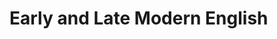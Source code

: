 # Early and Late Modern English

\section{Early Modern English}
\begin{frame}
\begin{center}
\textsc{Early Modern English}
\end{center}
\end{frame}

\begin{frame}
\frametitle{Early Modern English (1500-1700)}
Period of dramatic social, cultural, and political changes
\begin{itemize}
\item From feudalism to modern market society
\item Age of Reformation (from Catholicism to Protestantism)
\item Rise of the individual (Liberalism and Thomas Hobbes: form subject to citizen)
\item Age of rationalism (The Scottish Enlightenment and John Locke: science versus superstition)
\item First British Empire (American colonies and British East India Company)
\item From rural agriculture to city trade
\end{itemize}
\end{frame}

\begin{frame}
\frametitle{English Reformation}
\begin{itemize}
\item Caused by increased literacy (printing), \\
the end of feudalism, Henry VIII break \\
with Roman Catholicism, in 1532-1534 \\
England established its own Church \\
(Church of England)
\item Church of England became markedly Protestant during the reign of Henry's son Edward VI (1537-1553) largely along lines laid down by Archbishop Thomas Cranmer.
\end{itemize}
\begin{textblock*}{10cm}(9.5cm,1.5cm)
\includegraphics[width=3cm]{D:/Uni/Lehre/images/henryviii.jpg}
\end{textblock*}
\end{frame}

\begin{frame}
\frametitle{English Reformation}
\begin{itemize}
\item Economic problems and social unrest \\
erupted into riot in 1549. An expensive \\
war with Scotland, at first successful, \\
ended with military withdrawal from \\
Scotland in exchange for peace
\item Mary I, Queen of Scots (Bloody Mary) reversed the process and restored papal jurisdiction in 1553.
\item Elisabeth I, permanently reasserted the royal supremacy in 1559
\end{itemize}
\begin{textblock*}{10cm}(9.5cm,1.5cm)
\includegraphics[width=3cm]{D:/Uni/Lehre/images/maryi.jpg}
\end{textblock*}
\end{frame}

\begin{frame}
\frametitle{Liberalism and Scottish Enlightenment}
Thomas Hobbes (1588-1679)
\begin{itemize}
\item Founder of social contract theory
\item Individual rights to protect from \\
governmental oppression (Leviathan)
\item Natural state is \textit{bellum omnium contra omnes} \\
$\rightarrow$ defer power to a sovereign authority who is responsible for law and order (absolute power)
\item Royalist who believed in the equality of man
\item Considered a closet atheist
\end{itemize}
\begin{textblock*}{10cm}(9.8cm,1.5cm)
\includegraphics[width=3cm]{D:/Uni/Lehre/images/thomashobbes.jpg}
\end{textblock*}
\end{frame}

\begin{frame}
\frametitle{Liberalism and Scottish Enlightenment}
John Locke (1632-1704)
\begin{itemize}
\item Liberalism as a political philosophy
\item Theoretical basis for the US Declaration \\
of Independence
\item Separation of powers and revolution as an obligation under unjust rule
\item Proclaimed the mind as \textit{tabula rasa} (blank slate)
\item Property is a natural right as it is derived from labor
\end{itemize}
\begin{textblock*}{10cm}(9.8cm,1.3cm)
\includegraphics[width=3cm]{D:/Uni/Lehre/images/johnlocke.jpg}
\end{textblock*}
\end{frame}

\begin{frame}
\frametitle{Great English Vowel Shift}
\begin{itemize}
\item Major change of the English \\
vocalic system that started \\
around 1450 and lasted until \\
approximately 1750.
\item Affected all long vowels
\begin{textblock*}{10cm}(7.5cm,2.5cm)
\includegraphics[width=5cm]{D:/Uni/Lehre/images/gevs.png}
\end{textblock*}
\end{itemize}
\end{frame}

\begin{frame}
\frametitle{The Great English Vowel Shift}
\begin{itemize}
\item Long vowels
\begin{itemize}
\item raised or diphthongized
\item long \textipa{[o:]} in ME fode (food) \\ was raised to \textipa{[u:]},
\item long \textipa{[i:]} in ME child and lyf (life) \\ was diphthongized to\textipa{[ai]}.
\end{itemize}
\item Other effects
\begin{itemize}
\item Short high back rounded \\ vowel \textipa{[U]} was rounded and \\ centralized to \textipa{[2]}; \\ but \textipa{[bUt]} became \textipa{[b2t]}.
\end{itemize}
\begin{textblock*}{10cm}(8.2cm,3cm)
\includegraphics[width=4cm]{D:/Uni/Lehre/images/gevs.png}
\end{textblock*}
\end{itemize}
\end{frame}

\begin{frame}
\frametitle{The Great English Vowel Shift}
\begin{tabularx}{\textwidth}{l ccc}
\hline
\textbf{Vowel} & \textbf{Chaucer} & \textbf{Translation} & \textbf{Shakespeare} \\
& (1343-1400) & & (1564-1616)\\
\hline
\textipa{/i:/} & \textipa{[fi:f]} & five & \textipa{[faIf]} \\
\textipa{/e:/} & \textipa{[me:d@]} & meat & \textipa{[mi:t]} \\
\textipa{/E:/} & \textipa{[klE:n@]} & clean & \textipa{[kle:n]} \\
\textipa{/a:/} & \textipa{[na:m@]} & name & \textipa{[ne:m]} \\
\textipa{/O:/} & \textipa{[gO:t@]} & goat & \textipa{[go:t]} \\
\textipa{/o:/} & \textipa{[{\*r}o:t@]} & root & \textipa{[{\*r}u:t]} \\
\textipa{/u:/} & \textipa{[du:n]} & down & \textipa{[daun]} \\
\hline
\end{tabularx}
\end{frame}

\begin{frame}
\frametitle{Elizabeth I of England (1533-1603)}
\begin{itemize}
\item defeat of the Spanish Armada (1588) \\
$\rightarrow$ enabled the rise of the British Empire
\item knighted Francis Drake (pirate who led \\
raids against the Spanish and circum-\\
navigated the globe 1577-1580)
\item established the Church of England, shaped \\
national identity, and consolidated Protestantism
\item refused to punish Catholic practices (important to maintain peace in Ireland, England, and Scotland)
\item recognized that a monarch ruled by popular consent and required parliamentary advice and support
\end{itemize}
\begin{textblock*}{10cm}(9.5cm,1.5cm)
\includegraphics[width=3cm]{D:/Uni/Lehre/images/elizabethi.jpg}
\end{textblock*}
\end{frame}

\begin{frame}
\frametitle{British expansion}
\begin{itemize}
\item Public plays become increasingly popular
\item Increase of the vocabulary due to \\
large-scale borrowing from Latin, \\
Greek, French, and other European tongues
\item First English-language dictionaries
\item Most important literary influences \\
on Early Modern English:
\begin{itemize}
\item William Shakespeare (1564-1616)
\item Christopher Marlowe (1586–1593)
\item King James Bible (1611)
\end{itemize}
\end{itemize}
\begin{textblock*}{10cm}(9.5cm,1.5cm)
\includegraphics[width=3cm]{D:/Uni/Lehre/images/shakespeare.png}
\end{textblock*}
\begin{textblock*}{10cm}(9.5cm,4.8cm)
\includegraphics[width=3cm]{D:/Uni/Lehre/images/bible.png}
\end{textblock*}
\end{frame}

\begin{frame}
\frametitle{Renaissance}
\begin{itemize}
\item Renewed interest in classical texts and \\
languages.
\item Enrichment of language and ideas through \\
explorations, colonization, findings, and \\
inventions in early forms of empirical \\
science.
\item While some viewed the enrichment of English by foreign vocabulary fruitful, others objected against this borrowing and spoke for a \textquote{pure} and \textquote{unmixed} English without \textit{inkorn terms}.
\end{itemize}
\begin{textblock*}{10cm}(9.3cm,1.3cm)
\includegraphics[width=3cm]{D:/Uni/Lehre/images/davinci.png}
\end{textblock*}
\end{frame}

\begin{frame}
\frametitle{Age of Discovery}
\begin{itemize}
\item During the 15^{th} and 16^{th} centuries, \\
Portugal and Spain pioneered European \\
exploration of the globe and established \\
large overseas empires.
\item Ferdinand Magellan (1480-1521) \\
Portuguese explorer who organized the Spanish expedition to the East Indies (1519-1522), resulting in the first circumnavigation of the Earth, completed by Juan Sebastián Elcano.
\item Envious of the great wealth oversees empires generated, England, France, and the Netherlands established colonies and trade networks in the Americas and Asia
\end{itemize}
\begin{textblock*}{10cm}(9.5cm,1.3cm)
\includegraphics[width=3cm]{D:/Uni/Lehre/images/magellan.jpg}
\end{textblock*}
\end{frame}

\begin{frame}
\frametitle{British Empire (Origins)}
\begin{itemize}
\item Plantations of Ireland \\
(1556-1620): settlement \\
of Ireland with \\
Protestants from \\
England and Scotland
\item In 1578, Elizabeth I \\
granted patents to traders to discover and explore oversea trade (raids and exploit of other colonial powers)
\item When James VI (1566-1625) ascended the thrown in 1603, the focus shifted to English settlement of North America and the smaller islands of the Caribbean
\end{itemize}
\begin{textblock*}{10cm}(6cm,2.2cm)
\includegraphics[width=6.5cm]{D:/Uni/Lehre/images/britishempire.jpg}
\end{textblock*}
\end{frame}

\begin{frame}
\frametitle{The English Civil War (1642-1651)}
\begin{itemize}
\item Royalists against the Parliament
\item Charles I (1600-1649) sought to \\
reform and unite the Scottish church \\
(catholic) with the church of England
\item Lead miners demanded tax reduction to \\
fight for Charles (Charles accepted)
\item Charles lost, was tried for treason, and \\
beheaded in 1649
\item After Charles death, the \textit{Commonwealth of} \\
\textit{England} ruled England (1649-53, 1659-60)
\item In-between Oliver Cromwell (1599-1658) \\
ruled the English republic as a protestant \\
military dictator (Lord Protector)
\end{itemize}
\begin{textblock*}{10cm}(9.5cm,1.3cm)
\includegraphics[width=3cm]{D:/Uni/Lehre/images/charlesi.jpg}
\end{textblock*}
\begin{textblock*}{10cm}(9.5cm,4.8cm)
\includegraphics[width=3cm]{D:/Uni/Lehre/images/cromwell.jpg}
\end{textblock*}
\end{frame}

\begin{frame}
\frametitle{British Empire (American colonies)}
\begin{itemize}
\item 1607: Jamestown (VA) founded \\
by the \textit{London Company} (later \\
\textit{Virginia Company})
\item 1610: permanent settlement in \\
Newfoundland by the \textit{Society of} \\
\textit{Merchant Venturers }
\item 1612: St. George's, Bermuda, was founded by the \textit{Virginia Company}
\item 1664: England took over the Dutch colony of New Netherland (renamed Province of New York) and New Sweden (now Delaware), which later became part of Pennsylvania after that was established in 1680.
\end{itemize}
\begin{textblock*}{10cm}(7.5cm,2.2cm)
\includegraphics[width=5cm]{D:/Uni/Lehre/images/americancolonies.jpg}
\end{textblock*}
\end{frame}

\begin{frame}
\frametitle{Social change}
\begin{itemize}
\item Growing oversees trade created a new \\
super-rich merchants class
\item Wealth based on imports of tobacco, tea, \\
spices, etc.
\end{itemize}
\begin{textblock*}{10cm}(9.5cm,1.3cm)
\includegraphics[width=3cm]{D:/Uni/Lehre/images/charlesi.jpg}
\end{textblock*}
\end{frame}

\section{Late Modern English}
\begin{frame}
\begin{center}
\textsc{Late Modern English (1700 - \dots)}
\end{center}
\end{frame}

\begin{frame}
\frametitle{Late Modern English (1700 - \dots)}
\begin{itemize}
\item By 1700 English has (nearly) reached \\ its present form.
\item Increasing standardization and prescriptivism
\item Samuel Johnson's \textit{Dictionary of the English Language}
\item Present Day English is considered to be one kind of Modern English.
\item Modern English is analytic (Modern English period is the \textquote{period of lost inflection}) as syntactic relations are indicated via a relatively fixed word order.
\end{itemize}
\begin{textblock*}{10cm}(8.3cm,1.3cm)
\includegraphics[width=4cm]{D:/Uni/Lehre/images/dictionary.png}
\end{textblock*}
\end{frame}

\begin{frame}
\frametitle{Technological marvels}
\begin{itemize}
\item In 1712, Thomas Newcomen constructed the first working steam engine which in the following century transformed the British economy and life.
\end{itemize}
\begin{textblock*}{10cm}(9.5cm,1.3cm)
\includegraphics[width=3cm]{D:/Uni/Lehre/images/steamengine.jpg}
\end{textblock*}
\end{frame}

\begin{frame}
\frametitle{Late Modern English (1700 - \dots)}
Adam Smith (1723-1790) and Capitalism
\begin{itemize}
\item Invisible hand metaphor to explain the \\
underlying principle of free market \\
economies
\item Supply and demand as regulating principles
\end{itemize}
David Hume (1711-1776) and Empiricism
\begin{itemize}
\item Ideas and knowledge stems from experience \\
not from innate ideas and divine revelation\\
\item Human rationality versus theological \\
dogmatism
\end{itemize}
\begin{textblock*}{10cm}(9.5cm,1.3cm)
\includegraphics[width=3cm]{D:/Uni/Lehre/images/adamsmith.jpg}
\end{textblock*}
\begin{textblock*}{10cm}(9.5cm,5cm)
\includegraphics[width=3cm]{D:/Uni/Lehre/images/davidhume.jpg}
\end{textblock*}
\end{frame}

\begin{frame}
\frametitle{Late Modern English (1700 - \dots)}
\begin{itemize}
\item ModE's lexicon can be assigned to three different origins:
\begin{itemize}
\item Germanic words that survived since OE
\item Vocabulary adopted from Latin, French and other European tongues
\item Words that have their origin in the geographical expansion of the British Empire
\end{itemize}
\item Pronunciation is much the same as in EmodE
\item Rise of Received Pronunciation in the early 20^{th} century
\item Received Pronunciation is an accent that, concerning linguistics, serves as reference in phonetics and phonology.
\item At the beginning of the 21^{st} century, the regional varieties exhibit an increase in independence and begin more and more to form their own \textquote{standards}.
\end{itemize}
\end{frame}

\subsection{The language of learned and polite persons}
\begin{frame}
\begin{center}
\textsc{The language of learned and polite persons}
\end{center}
\end{frame}

\begin{frame}
\frametitle{Language and Science}
\begin{itemize}
\item New scientific outlook $\rightarrow$ foundation of the Royal Society
\item Observations about English
\begin{itemize}
\item Richard Hodges
\begin{itemize}
\item \textquote{Most plain directions for true writing} (1653)
\item Study of homophones
\item Aim was to save time in reading the scriptures
\end{itemize}
\item Technical studies of speech
\begin{itemize}
\item Owen Price: \textquote{The vocal organ} (1665) $\rightarrow$ teaching laymen spelling and pronunciation
\item William Holder \textquote{Elements of speech} (1669) $\rightarrow$ early account of phonetics
\item John Ray \textquote{Collection of English words} (1691) $\rightarrow$ different catalogs for North and South
\end{itemize}
\end{itemize}
\end{itemize}
\end{frame}

\begin{frame}
\frametitle{Language and Science}
\begin{itemize}
\item Possibility of a universal language due to need for an international language to replace Latin
\item After the Restoration: literacy = \textquote{duty of the industrious student} (1709)
\item Attempts to apply scientific thinking to language failed and old authoritarian tradition remained
\end{itemize}
\end{frame}
